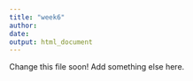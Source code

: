 ```yaml
---
title: "week6"
author: 
date: 
output: html_document
---
```


Change this file soon! Add something else here.